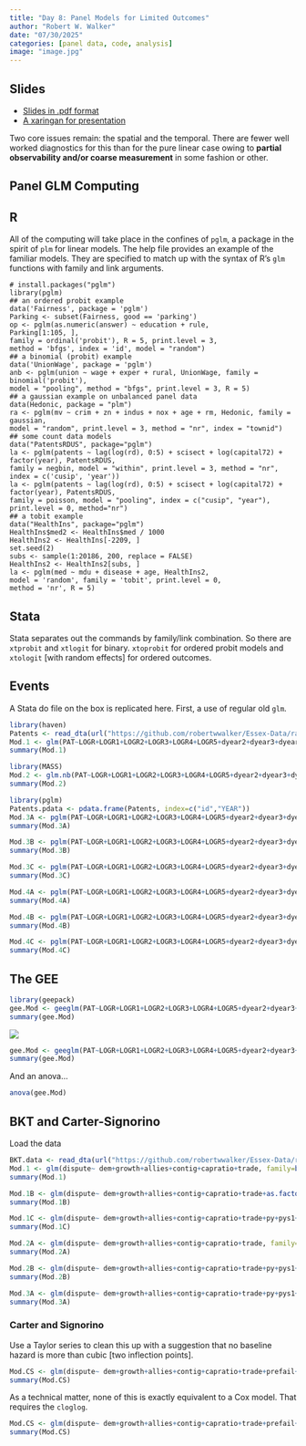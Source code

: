 ```yaml
---
title: "Day 8: Panel Models for Limited Outcomes"
author: "Robert W. Walker"
date: "07/30/2025"
categories: [panel data, code, analysis]
image: "image.jpg"
---
```


## Slides

- [Slides in .pdf format](./img/slidesDay8.pdf)
- [A xaringan for presentation](https://robertwwalker.github.io/xaringan/ESSSSDA22-Day8/)

Two core issues remain: the spatial and the temporal.  There are fewer well worked diagnostics for this than for the pure linear case owing to **partial observability and/or coarse measurement** in some fashion or other.

## Panel GLM Computing

## R

All of the computing will take place in the confines of `pglm`, a package in the spirit of `plm` for linear models.  The help file provides an example of the familiar models.  They are specified to match up with the syntax of R's `glm` functions with family and link arguments.

```
# install.packages("pglm")
library(pglm)
## an ordered probit example
data('Fairness', package = 'pglm')
Parking <- subset(Fairness, good == 'parking')
op <- pglm(as.numeric(answer) ~ education + rule,
Parking[1:105, ],
family = ordinal('probit'), R = 5, print.level = 3,
method = 'bfgs', index = 'id', model = "random")
## a binomial (probit) example
data('UnionWage', package = 'pglm')
anb <- pglm(union ~ wage + exper + rural, UnionWage, family = binomial('probit'),
model = "pooling", method = "bfgs", print.level = 3, R = 5)
## a gaussian example on unbalanced panel data
data(Hedonic, package = "plm")
ra <- pglm(mv ~ crim + zn + indus + nox + age + rm, Hedonic, family = gaussian,
model = "random", print.level = 3, method = "nr", index = "townid")
## some count data models
data("PatentsRDUS", package="pglm")
la <- pglm(patents ~ lag(log(rd), 0:5) + scisect + log(capital72) + factor(year), PatentsRDUS,
family = negbin, model = "within", print.level = 3, method = "nr",
index = c('cusip', 'year'))
la <- pglm(patents ~ lag(log(rd), 0:5) + scisect + log(capital72) + factor(year), PatentsRDUS,
family = poisson, model = "pooling", index = c("cusip", "year"),
print.level = 0, method="nr")
## a tobit example
data("HealthIns", package="pglm")
HealthIns$med2 <- HealthIns$med / 1000
HealthIns2 <- HealthIns[-2209, ]
set.seed(2)
subs <- sample(1:20186, 200, replace = FALSE)
HealthIns2 <- HealthIns2[subs, ]
la <- pglm(med ~ mdu + disease + age, HealthIns2,
model = 'random', family = 'tobit', print.level = 0,
method = 'nr', R = 5)
```

## Stata

Stata separates out the commands by family/link combination.  So there are `xtprobit` and `xtlogit` for binary.  `xtoprobit` for ordered probit models and `xtologit` [with random effects] for ordered outcomes.

## Events

A Stata do file on the box is replicated here.  First, a use of regular old `glm`.

```r
library(haven)
Patents <- read_dta(url("https://github.com/robertwwalker/Essex-Data/raw/main/Patents.dta"))
Mod.1 <- glm(PAT~LOGR+LOGR1+LOGR2+LOGR3+LOGR4+LOGR5+dyear2+dyear3+dyear4+dyear5, data=Patents, family="poisson")
summary(Mod.1)
```

```r
library(MASS)
Mod.2 <- glm.nb(PAT~LOGR+LOGR1+LOGR2+LOGR3+LOGR4+LOGR5+dyear2+dyear3+dyear4+dyear5, data=Patents)
summary(Mod.2)
```

```r
library(pglm)
Patents.pdata <- pdata.frame(Patents, index=c("id","YEAR"))
Mod.3A <- pglm(PAT~LOGR+LOGR1+LOGR2+LOGR3+LOGR4+LOGR5+dyear2+dyear3+dyear4+dyear5+LOGK+SCISECT, Patents.pdata, effect="individual", model="random", family="poisson")
summary(Mod.3A)
```

```r
Mod.3B <- pglm(PAT~LOGR+LOGR1+LOGR2+LOGR3+LOGR4+LOGR5+dyear2+dyear3+dyear4+dyear5, Patents.pdata, effect="individual", model="random", family="poisson")
summary(Mod.3B)
```

```r
Mod.3C <- pglm(PAT~LOGR+LOGR1+LOGR2+LOGR3+LOGR4+LOGR5+dyear2+dyear3+dyear4+dyear5+LOGK+SCISECT-1, Patents.pdata, effect="individual", model="random", family="poisson")
summary(Mod.3C)
```

```r
Mod.4A <- pglm(PAT~LOGR+LOGR1+LOGR2+LOGR3+LOGR4+LOGR5+dyear2+dyear3+dyear4+dyear5+LOGK+SCISECT, Patents.pdata, effect="individual", model="random", family="negbin")
summary(Mod.4A)
```

```r
Mod.4B <- pglm(PAT~LOGR+LOGR1+LOGR2+LOGR3+LOGR4+LOGR5+dyear2+dyear3+dyear4+dyear5, Patents.pdata, effect="individual", model="random", family="negbin")
summary(Mod.4B)
```

```r
Mod.4C <- pglm(PAT~LOGR+LOGR1+LOGR2+LOGR3+LOGR4+LOGR5+dyear2+dyear3+dyear4+dyear5+LOGK+SCISECT-1, Patents.pdata, effect="individual", model="random", family="negbin")
summary(Mod.4C)
```

## The GEE

```r
library(geepack)
gee.Mod <- geeglm(PAT~LOGR+LOGR1+LOGR2+LOGR3+LOGR4+LOGR5+dyear2+dyear3+dyear4+dyear5, data=Patents, id=id, corstr="exchangeable", family=poisson)
summary(gee.Mod)
```


![](./img/Screen Shot 2022-08-18 at 2.45.20 AM.png)


```r
gee.Mod <- geeglm(PAT~LOGR+LOGR1+LOGR2+LOGR3+LOGR4+LOGR5+dyear2+dyear3+dyear4+dyear5, data=Patents, id=id, corstr="ar1", family=poisson)
summary(gee.Mod)
```

And an anova...

```r
anova(gee.Mod)
```


## BKT and Carter-Signorino

Load the data


```r
BKT.data <- read_dta(url("https://github.com/robertwwalker/Essex-Data/raw/main/bkt98ajps.dta"))
Mod.1 <- glm(dispute~ dem+growth+allies+contig+capratio+trade, family=binomial("logit"), data=BKT.data)
summary(Mod.1)
```

```r
Mod.1B <- glm(dispute~ dem+growth+allies+contig+capratio+trade+as.factor(py), family=binomial("logit"), data=BKT.data)
summary(Mod.1B)
```

```r
Mod.1C <- glm(dispute~ dem+growth+allies+contig+capratio+trade+py+pys1+pys2+pys3, family=binomial("logit"), data=BKT.data)
summary(Mod.1C)
```

```r
Mod.2A <- glm(dispute~ dem+growth+allies+contig+capratio+trade, family=binomial("logit"), subset = contdisp!=1, data=BKT.data)
summary(Mod.2A)
```

```r
Mod.2B <- glm(dispute~ dem+growth+allies+contig+capratio+trade+py+pys1+pys2+pys3, family=binomial("logit"), subset = contdisp!=1, data=BKT.data)
summary(Mod.2B)
```

```r
Mod.3A <- glm(dispute~ dem+growth+allies+contig+capratio+trade+py+pys1+pys2+pys3, family=binomial("logit"), subset = prefail<1, data=BKT.data)
summary(Mod.3A)
```

### Carter and Signorino

Use a Taylor series to clean this up with a suggestion that no baseline hazard is more than cubic [two inflection points].


```r
Mod.CS <- glm(dispute~ dem+growth+allies+contig+capratio+trade+prefail+py+I(py^2)+I(py^3), family=binomial("logit"), data=BKT.data)
summary(Mod.CS)
```

As a technical matter, none of this is exactly equivalent to a Cox model.  That requires the `cloglog`.

```r
Mod.CS <- glm(dispute~ dem+growth+allies+contig+capratio+trade+prefail+py+I(py^2)+I(py^3), family=binomial("cloglog"), data=BKT.data)
summary(Mod.CS)
```

